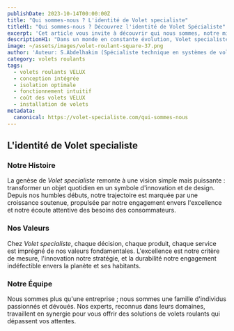 ```yaml
---
publishDate: 2023-10-14T00:00:00Z
title: "Qui sommes-nous ? L'identité de Volet specialiste"
titleH1: "Qui sommes-nous ? Découvrez l'identité de Volet Spécialiste"
excerpt: 'Cet article vous invite à découvrir qui nous sommes, notre mission, notre équipe, et pourquoi notre marque est synonyme de confiance et de qualité dans le secteur.'
descriptionH1: "Dans un monde en constante évolution, Volet specialiste se distingue comme une entité non seulement adaptative mais aussi révolutionnaire dans l'univers des volets roulants. Fondée sur les principes d'innovation, de durabilité et d'excellence, notre entreprise a su redéfinir le concept de protection et d'esthétique des fenêtres. Cet article vous invite à découvrir qui nous sommes, notre mission, notre équipe, et pourquoi notre marque est synonyme de confiance et de qualité dans le secteur."
image: ~/assets/images/volet-roulant-square-37.png
author: 'Auteur: S.Abdelhakim (Spécialiste technique en systèmes de volets roulants)'
category: volets roulants
tags:
  - volets roulants VELUX
  - conception intégrée
  - isolation optimale
  - fonctionnement intuitif
  - coût des volets VELUX
  - installation de volets
metadata:
  canonical: https://volet-specialiste.com/qui-sommes-nous
---
```


## L'identité de Volet specialiste

### Notre Histoire

La genèse de _Volet specialiste_ remonte à une vision simple mais puissante : transformer un objet quotidien en un symbole d'innovation et de design. Depuis nos humbles débuts, notre trajectoire est marquée par une croissance soutenue, propulsée par notre engagement envers l'excellence et notre écoute attentive des besoins des consommateurs.

### Nos Valeurs

Chez _Volet specialiste_, chaque décision, chaque produit, chaque service est imprégné de nos valeurs fondamentales. L'excellence est notre critère de mesure, l'innovation notre stratégie, et la durabilité notre engagement indéfectible envers la planète et ses habitants.

### Notre Équipe

Nous sommes plus qu'une entreprise ; nous sommes une famille d'individus passionnés et dévoués. Nos experts, reconnus dans leurs domaines, travaillent en synergie pour vous offrir des solutions de volets roulants qui dépassent vos attentes.
